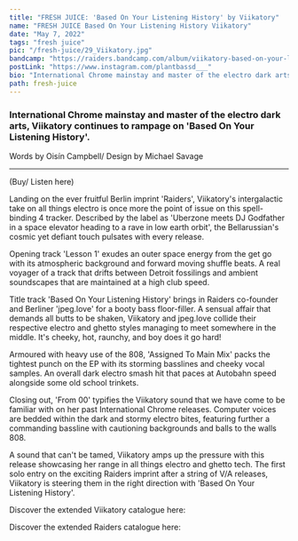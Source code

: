 ---
title: "FRESH JUICE: 'Based On Your Listening History' by Viikatory"
name: "FRESH JUICE Based On Your Listening History Viikatory"
date: "May 7, 2022"
tags: "fresh juice"
pic: "/fresh-juice/29_Viikatory.jpg"
bandcamp: "https://raiders.bandcamp.com/album/viikatory-based-on-your-listening-history"
postLink: "https://www.instagram.com/plantbassd___"
bio: "International Chrome mainstay and master of the electro dark arts, Viikatory continues to rampage on ‘Based On Your Listening History'"
path: fresh-juice
---

### International Chrome mainstay and master of the electro dark arts, Viikatory continues to rampage on 'Based On Your Listening History'.

<p className="smallText">Words by Oisín Campbell/ Design by Michael Savage</p>

<hr />

<BandCamp src="album=1715861706" />

(Buy/ Listen here) <HoverLink url="raiders.bandcamp.com/album/viikatory-based-on-your-listening-history" external />

Landing on the ever fruitful Berlin imprint 'Raiders', Viikatory's intergalactic take on all things electro is once more the point of issue on this spell-binding 4 tracker. Described by the label as 'Uberzone meets DJ Godfather in a space elevator heading to a rave in low earth orbit', the Bellarussian's cosmic yet defiant touch pulsates with every release.

Opening track 'Lesson 1' exudes an outer space energy from the get go with its atmospheric background and forward moving shuffle beats. A real voyager of a track that drifts between Detroit fossilings and ambient soundscapes that are maintained at a high club speed.

Title track 'Based On Your Listening History' brings in Raiders co-founder and Berliner 'jpeg.love' for a booty bass floor-filler. A sensual affair that demands all butts to be shaken, Viikatory and jpeg.love collide their respective electro and ghetto styles managing to meet somewhere in the middle. It's cheeky, hot, raunchy, and boy does it go hard!

<Picture src="/fresh-juice/29_cover.png" alt="Viikatory cover pic" size={1200} />

Armoured with heavy use of the 808, 'Assigned To Main Mix' packs the tightest punch on the EP with its storming basslines and cheeky vocal samples. An overall dark electro smash hit that paces at Autobahn speed alongside some old school trinkets.

Closing out, 'From 00' typifies the Viikatory sound that we have come to be familiar with on her past International Chrome releases. Computer voices are bedded within the dark and stormy electro bites, featuring further a commanding bassline with cautioning backgrounds and balls to the walls 808.

A sound that can't be tamed, Viikatory amps up the pressure with this release showcasing her range in all things electro and ghetto tech. The first solo entry on the exciting Raiders imprint after a string of V/A releases, Viikatory is steering them in the right direction with 'Based On Your Listening History'.

Discover the extended Viikatory catalogue here: <HoverLink url="viikatory.bandcamp.com" external />

Discover the extended Raiders catalogue here: <HoverLink url="raiders.bandcamp.com/" external />

